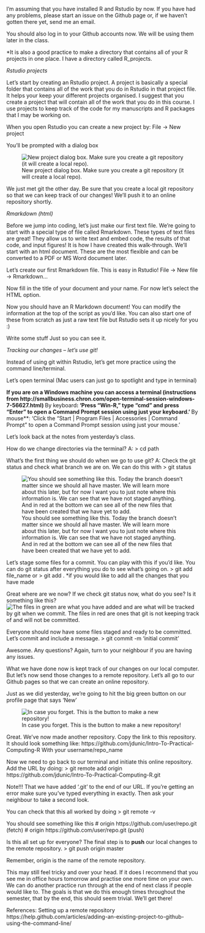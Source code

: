 I'm assuming that you have installed R and Rstudio by now. If you have had any problems, please start an issue on the Github page or, if we haven't gotten there yet, send me an email.

You should also log in to your Github accounts now. We will be using them later in the class.

*It is also a good practice to make a directory that contains all of your R projects in one place. I have a directory called R_projects.

*Rstudio projects*

Let's start by creating an Rstudio project. A project is basically a special folder that contains all of the work that you do in Rstudio in that project file. It helps your keep your different projects organised. I suggest that you create a project that will contain all of the work that you do in this course. I use projects to keep track of the code for my manuscripts and R packages that I may be working on. 

When you open Rstudio you can create a new project by:
File -> New project

You'll be prompted with a dialog box

![New project dialog box. Make sure you create a git repository (it will create a local repo).](/images/Rstudio_images/Rstudio_create_new_project.png)

We just met git the other day. Be sure that you create a local git repository so that we can keep track of our changes! We'll push it to an online repository shortly.


*Rmarkdown (html)*

Before we jump into coding, let's just make our first text file. We're going to start with a special type of file called Rmarkdown. These types of text files are great! They allow us to write text and embed code, the results of that code, and input figures! It is how I have created this walk-through. We'll start with an html document. These are the most flexible and can be converted to a PDF or MS Word document later. 

Let's create our first Rmarkdown file. This is easy in Rstudio!
File -> New file -> Rmarkdown...

Now fill in the title of your document and your name. For now let's select the HTML option. 

Now you should have an R Markdown document! You can modify the information at the top of the script as you'd like. You can also start one of these from scratch as just a raw text file but Rstudio sets it up nicely for you :)

Write some stuff Just so you can see it. 

*Tracking our changes -- let's use git!*

Instead of using git within Rstudio, let's get more practice using the command line/terminal. 

Let's open terminal (Mac users can just go to spotlight and type in terminal)

**If you are on a Windows machine you can access a terminal (instructions from http://smallbusiness.chron.com/open-terminal-session-windows-7-56627.html)
**By keyboard**: 'Press "Win-R," type "cmd" and press "Enter" to open a Command Prompt session using just your keyboard.'
**By mouse**: 'Click the "Start | Program Files | Accessories | Command Prompt" to open a Command Prompt session using just your mouse.'


Let's look back at the notes from yesterday's class.

How do we change directories via the terminal?
A: 
> cd path

What's the first thing we should do when we go to use git?
A: Check the git status and check what branch we are on. We can do this with 
> git status

![You should see something like this. Today the branch doesn't matter since we should all have master. We will learn more about this later, but for now I want you to just note where this information is. We can see that we have not staged anything. And in red at the bottom we can see all of the new files that have been created that we have yet to add.](/images/git_images/git_status1.png)

Let's stage some files for a commit. You can play with this if you'd like. You can do git status after everything you do to see what's going on.
> git add file_name
or
> git add .
*if you would like to add all the changes that you have made

Great where are we now? If we check git status now, what do you see? Is it something like this?
![The files in green are what you have added and are what will be tracked by git when we commit. The files in red are ones that git is not keeping track of and will not be committed.](/images/git_images/git_add1.png)


Everyone should now have some files staged and ready to be committed. Let's commit and include a message.
> git commit -m 'initial commit'


Awesome. Any questions? Again, turn to your neighbour if you are having any issues. 

What we have done now is kept track of our changes on our local computer. But let's now send those changes to a remote repository. Let's all go to our Github pages so that we can create an online repository. 

Just as we did yesterday, we're going to hit the big green button on our profile page that says 'New'

![In case you forget. This is the button to make a new repository!](/images/git_images/git_create_repo.png)

Great. We've now made another repository. Copy the link to this repository. It should look something like:
https://github.com/jdunic/Intro-To-Practical-Computing-R
With your username/repo_name

Now we need to go back to our terminal and initiate this online repository.
Add the URL by doing:
> git remote add origin https://github.com/jdunic/Intro-To-Practical-Computing-R.git

Note!!! That we have added '.git' to the end of our URL. If you're getting an error make sure you've typed everything in exactly. Then ask your neighbour to take a second look.

You can check that this all worked by doing
> git remote -v

You should see something like this
# origin  https://github.com/user/repo.git (fetch)
# origin  https://github.com/user/repo.git (push)

Is this all set up for everyone? The final step is to **push** our local changes to the remote repository.
> git push origin master

Remember, origin is the name of the remote repository.


This may still feel tricky and over your head. If it does I recommend that you see me in office hours tomorrow and practise one more time on your own. We can do another practice run through at the end of next class if people would like to. The goals is that we do this enough times throughout the semester, that by the end, this should seem trivial. We'll get there!





References:
Setting up a remote repository
https://help.github.com/articles/adding-an-existing-project-to-github-using-the-command-line/








